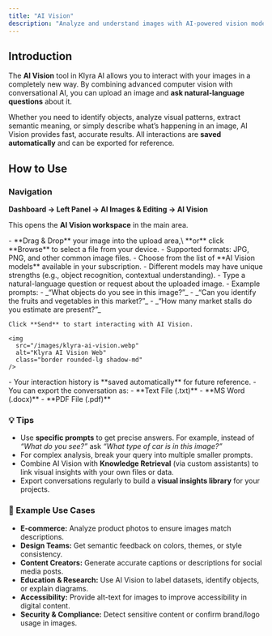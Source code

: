```yaml
---
title: "AI Vision"
description: "Analyze and understand images with AI-powered vision models. Upload a picture, ask questions, and get instant insights into its contents and semantics."
---
```


## Introduction

The **AI Vision** tool in Klyra AI allows you to interact with your images in a completely new way. By combining advanced computer vision with conversational AI, you can upload an image and **ask natural-language questions** about it.

Whether you need to identify objects, analyze visual patterns, extract semantic meaning, or simply describe what’s happening in an image, AI Vision provides fast, accurate results. All interactions are **saved automatically** and can be exported for reference.

## How to Use

### Navigation

**Dashboard → Left Panel → AI Images & Editing → AI Vision**

This opens the **AI Vision workspace** in the main area.

<Steps>
  <Step title="Upload your image">
    - **Drag & Drop** your image into the upload area,\
      **or** click **Browse** to select a file from your device.
    - Supported formats: JPG, PNG, and other common image files.
  </Step>
  <Step title="Select an AI Model">
    - Choose from the list of **AI Vision models** available in your subscription.
    - Different models may have unique strengths (e.g., object recognition, contextual understanding).
  </Step>
  <Step title="Enter your prompt">
    - Type a natural-language question or request about the uploaded image.
    - Example prompts:
      - _“What objects do you see in this image?”_
      - _“Can you identify the fruits and vegetables in this market?”_
      - _“How many market stalls do you estimate are present?”_

    Click **Send** to start interacting with AI Vision.

    <img
      src="/images/klyra-ai-vision.webp"
      alt="Klyra AI Vision Web"
      class="border rounded-lg shadow-md"
    />
  </Step>
  <Step title="Review and export results">
    - Your interaction history is **saved automatically** for future reference.
    - You can export the conversation as:
      - **Text File (.txt)**
      - **MS Word (.docx)**
      - **PDF File (.pdf)**
  </Step>
</Steps>

### 💡 Tips

- Use **specific prompts** to get precise answers. For example, instead of _“What do you see?”_ ask _“What type of car is in this image?”_
- For complex analysis, break your query into multiple smaller prompts.
- Combine AI Vision with **Knowledge Retrieval** (via custom assistants) to link visual insights with your own files or data.
- Export conversations regularly to build a **visual insights library** for your projects.

### 📌 Example Use Cases

- **E-commerce:** Analyze product photos to ensure images match descriptions.
- **Design Teams:** Get semantic feedback on colors, themes, or style consistency.
- **Content Creators:** Generate accurate captions or descriptions for social media posts.
- **Education & Research:** Use AI Vision to label datasets, identify objects, or explain diagrams.
- **Accessibility:** Provide alt-text for images to improve accessibility in digital content.
- **Security & Compliance:** Detect sensitive content or confirm brand/logo usage in images.